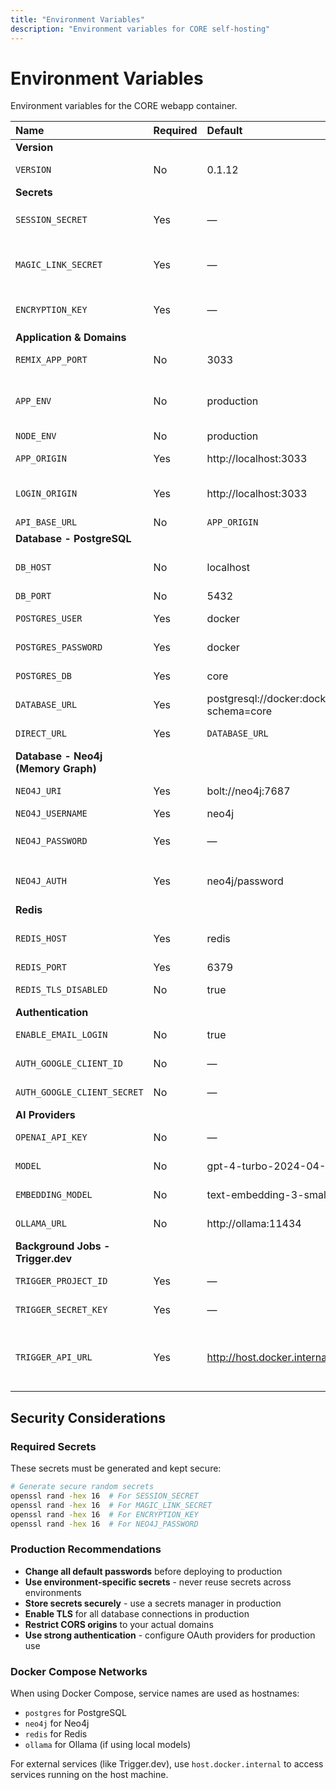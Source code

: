```yaml
---
title: "Environment Variables"
description: "Environment variables for CORE self-hosting"
---
```


# Environment Variables

Environment variables for the CORE webapp container.

| Name                                    | Required | Default                                        | Description                                                                                     |
| :-------------------------------------- | :------- | :--------------------------------------------- | :---------------------------------------------------------------------------------------------- |
| **Version**                             |          |                                                |                                                                                                 |
| `VERSION`                               | No       | 0.1.12                                         | CORE version identifier                                                                          |
| **Secrets**                             |          |                                                |                                                                                                 |
| `SESSION_SECRET`                        | Yes      | —                                              | Session encryption secret. Run: `openssl rand -hex 16`                                          |
| `MAGIC_LINK_SECRET`                     | Yes      | —                                              | Magic link encryption secret. Run: `openssl rand -hex 16`                                       |
| `ENCRYPTION_KEY`                        | Yes      | —                                              | Data encryption key. Run: `openssl rand -hex 16`                                                |
| **Application & Domains**               |          |                                                |                                                                                                 |
| `REMIX_APP_PORT`                        | No       | 3033                                           | Application port number                                                                          |
| `APP_ENV`                               | No       | production                                     | Application environment (development, production)                                                |
| `NODE_ENV`                              | No       | production                                     | Node.js environment                                                                              |
| `APP_ORIGIN`                            | Yes      | http://localhost:3033                          | Application origin URL                                                                           |
| `LOGIN_ORIGIN`                          | Yes      | http://localhost:3033                          | Login origin URL (usually same as APP_ORIGIN)                                                   |
| `API_BASE_URL`                          | No       | `APP_ORIGIN`                                   | API base URL                                                                                     |
| **Database - PostgreSQL**               |          |                                                |                                                                                                 |
| `DB_HOST`                               | No       | localhost                                      | Database host (use container name for Docker)                                                   |
| `DB_PORT`                               | No       | 5432                                           | Database port                                                                                    |
| `POSTGRES_USER`                         | Yes      | docker                                         | PostgreSQL username                                                                              |
| `POSTGRES_PASSWORD`                     | Yes      | docker                                         | PostgreSQL password                                                                              |
| `POSTGRES_DB`                           | Yes      | core                                           | PostgreSQL database name                                                                         |
| `DATABASE_URL`                          | Yes      | postgresql://docker:docker@postgres:5432/core?schema=core | PostgreSQL connection string                                                      |
| `DIRECT_URL`                            | Yes      | `DATABASE_URL`                                 | Direct DB connection string for migrations                                                       |
| **Database - Neo4j (Memory Graph)**     |          |                                                |                                                                                                 |
| `NEO4J_URI`                             | Yes      | bolt://neo4j:7687                              | Neo4j connection URI                                                                             |
| `NEO4J_USERNAME`                        | Yes      | neo4j                                          | Neo4j username                                                                                   |
| `NEO4J_PASSWORD`                        | Yes      | —                                              | Neo4j password. Run: `openssl rand -hex 16`                                                     |
| `NEO4J_AUTH`                            | Yes      | neo4j/password                                 | Neo4j authentication (username/password format)                                                 |
| **Redis**                               |          |                                                |                                                                                                 |
| `REDIS_HOST`                            | Yes      | redis                                          | Redis host (use container name for Docker)                                                      |
| `REDIS_PORT`                            | Yes      | 6379                                           | Redis port                                                                                       |
| `REDIS_TLS_DISABLED`                    | No       | true                                           | Disable Redis TLS for local development                                                         |
| **Authentication**                      |          |                                                |                                                                                                 |
| `ENABLE_EMAIL_LOGIN`                    | No       | true                                           | Enable email-based authentication                                                               |
| `AUTH_GOOGLE_CLIENT_ID`                 | No       | —                                              | Google OAuth client ID                                                                           |
| `AUTH_GOOGLE_CLIENT_SECRET`             | No       | —                                              | Google OAuth client secret                                                                       |
| **AI Providers**                        |          |                                                |                                                                                                 |
| `OPENAI_API_KEY`                        | No       | —                                              | OpenAI API key for memory processing                                                             |
| `MODEL`                                 | No       | gpt-4-turbo-2024-04-09                         | Default language model                                                                           |
| `EMBEDDING_MODEL`                       | No       | text-embedding-3-small                         | Model for text embeddings                                                                        |
| `OLLAMA_URL`                            | No       | http://ollama:11434                            | Ollama server URL for local models                                                               |
| **Background Jobs - Trigger.dev**       |          |                                                |                                                                                                 |
| `TRIGGER_PROJECT_ID`                    | Yes      | —                                              | Trigger.dev project identifier                                                                   |
| `TRIGGER_SECRET_KEY`                    | Yes      | —                                              | Trigger.dev authentication secret                                                                |
| `TRIGGER_API_URL`                       | Yes      | http://host.docker.internal:8030               | Trigger.dev API endpoint (use localhost:8030 for local, api.trigger.dev for cloud)             |


## Security Considerations

### Required Secrets

These secrets must be generated and kept secure:

```bash
# Generate secure random secrets
openssl rand -hex 16  # For SESSION_SECRET
openssl rand -hex 16  # For MAGIC_LINK_SECRET  
openssl rand -hex 16  # For ENCRYPTION_KEY
openssl rand -hex 16  # For NEO4J_PASSWORD
```

### Production Recommendations

- **Change all default passwords** before deploying to production
- **Use environment-specific secrets** - never reuse secrets across environments
- **Store secrets securely** - use a secrets manager in production
- **Enable TLS** for all database connections in production
- **Restrict CORS origins** to your actual domains
- **Use strong authentication** - configure OAuth providers for production use

### Docker Compose Networks

When using Docker Compose, service names are used as hostnames:
- `postgres` for PostgreSQL
- `neo4j` for Neo4j
- `redis` for Redis
- `ollama` for Ollama (if using local models)

For external services (like Trigger.dev), use `host.docker.internal` to access services running on the host machine.